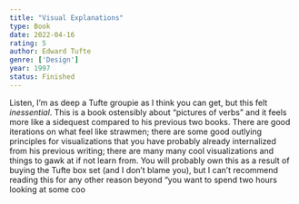 ```yaml
---
title: "Visual Explanations"
type: Book
date: 2022-04-16
rating: 5
author: Edward Tufte
genre: ['Design']
year: 1997
status: Finished
---
```


Listen, I’m as deep a Tufte groupie as I think you can get, but this felt _inessential_. This is a book ostensibly about “pictures of verbs” and it feels more like a sidequest compared to his previous two books. There are good iterations on what feel like strawmen; there are some good outlying principles for visualizations that you have probably already internalized from his previous writing; there are many many cool visualizations and things to gawk at if not learn from. You will probably own this as a result of buying the Tufte box set (and I don’t blame you), but I can’t recommend reading this for any other reason beyond “you want to spend two hours looking at some coo
